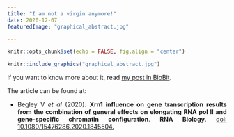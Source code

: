 ```yaml
---
title: "I am not a virgin anymore!"
date: 2020-12-07
featuredImage: "graphical_abstract.jpg"

---
```


```r
knitr::opts_chunk$set(echo = FALSE, fig.align = "center")
```

```r
knitr::include_graphics("graphical_abstract.jpg")
```

<p align='justify'>If you want to know more about it, read [my post in BioBit](https://biobit.netlify.app/posts/2020_12_01-xrn1_mnaseseq/).</p>

<p align='justify'>The article can be found at:</p>

* <p align='justify'>Begley V *et al* (2020). **Xrn1 influence on gene transcription results from the combination of general effects on elongating RNA pol II and gene-specific chromatin configuration**. **RNA Biology**. [doi: 10.1080/15476286.2020.1845504.](https://www.tandfonline.com/doi/abs/10.1080/15476286.2020.1845504?journalCode=krnb20)</p>




